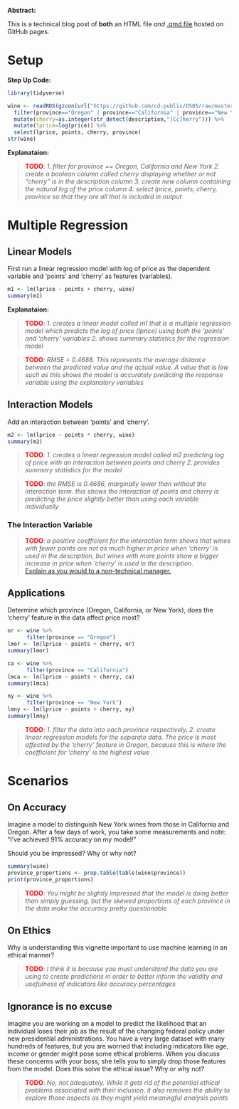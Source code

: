 **Abstract:**

This is a technical blog post of **both** an HTML file *and* [.qmd file](src/wine_of_pnw.qmd) hosted on GitHub pages.

# Setup

**Step Up Code:**
```r
library(tidyverse) 

wine <- readRDS(gzcon(url("https://github.com/cd-public/D505/raw/master/dat/wine.rds"))) %>%
  filter(province=="Oregon" | province=="California" | province=="New York") %>% 
  mutate(cherry=as.integer(str_detect(description,"[Cc]herry"))) %>% 
  mutate(lprice=log(price)) %>% 
  select(lprice, points, cherry, province)
str(wine)
```

**Explanataion:**

> <span style="color:red;font-weight:bold">TODO</span>: *1. filter for province == Oregon, California and New York
2. create a boolean column called cherry displaying whether or not "cherry" is in the description column
3. create new column containing the natural log of the price column
4. select lprice, points, cherry, province so that they are all that is included in output*

# Multiple Regression

## Linear Models

First run a linear regression model with log of price as the dependent variable and 'points' and 'cherry' as features (variables).

```r
m1 <- lm(lprice ~ points + cherry, wine)
summary(m1)
```

**Explanataion:**

> <span style="color:red;font-weight:bold">TODO</span>: *1. creates a linear model called m1 that is a multiple regression model which predicts the log of price (lprice) using both the 'points' and 'cherry' variables 2. shows summary statistics for the regression model*

> <span style="color:red;font-weight:bold">TODO</span>: *RMSE = 0.4688. This represents the average distance between the predicted value and the actual value. A value that is low such as this shows the model is accurately predicting the response variable using the explanatory variables*

## Interaction Models

Add an interaction between 'points' and 'cherry'. 

```r
m2 <- lm(lprice ~ points * cherry, wine)
summary(m2)
```

> <span style="color:red;font-weight:bold">TODO</span>: *1. creates a linear regression model called m2 predicting log of price with an interaction between points and cherry 2. provides summary statistics for the model*

> <span style="color:red;font-weight:bold">TODO</span>: *the RMSE is 0.4686, marginally lower than without the interaction term. this shows the interaction of points and cherry is predicting the price slightly better than using each variable individually*

### The Interaction Variable

> <span style="color:red;font-weight:bold">TODO</span>: *a positive coefficient for the interaction term shows that wines with fewer points are not as much higher in price when 'cherry' is used in the description, but wines with more points show a bigger increase in price when 'cherry' is used in the description.* <br>[Explain as you would to a non-technical manager.](https://youtube.com/clip/UgkxY7ohjoimIef6zpPLjgQHqJcJHeZptuVm?feature=shared)

## Applications

Determine which province (Oregon, California, or New York), does the 'cherry' feature in the data affect price most?

```r
or <- wine %>%
      filter(province == "Oregon")
lmor <- lm(lprice ~ points + cherry, or)
summary(lmor)

ca <- wine %>%
      filter(province == "California")
lmca <- lm(lprice ~ points + cherry, ca)
summary(lmca)

ny <- wine %>%
      filter(province == "New York")
lmny <- lm(lprice ~ points + cherry, ny)
summary(lmny)
```

> <span style="color:red;font-weight:bold">TODO</span>: *1. filter the data into each province respectively. 2. create linear regression models for the separate data. The price is most affected by the 'cherry' feature in Oregon, because this is where the coefficient for 'cherry' is the highest value .*

# Scenarios

## On Accuracy

Imagine a model to distinguish New York wines from those in California and Oregon. After a few days of work, you take some measurements and note: "I've achieved 91% accuracy on my model!" 

Should you be impressed? Why or why not?

```r
summary(wine)
province_proportions <- prop.table(table(wine$province))
print(province_proportions)
```

> <span style="color:red;font-weight:bold">TODO</span>: *You might be slightly impressed that the model is doing better than simply guessing, but the skewed proportions of each province in the data make the accuracy pretty questionable*

## On Ethics

Why is understanding this vignette important to use machine learning in an ethical manner?

> <span style="color:red;font-weight:bold">TODO</span>: *I think it is because you must understand the data you are using to create predictions in order to better inform the validity and usefulness of indicators like accuracy percentages*

## Ignorance is no excuse
Imagine you are working on a model to predict the likelihood that an individual loses their job as the result of the changing federal policy under new presidential administrations. You have a very large dataset with many hundreds of features, but you are worried that including indicators like age, income or gender might pose some ethical problems. When you discuss these concerns with your boss, she tells you to simply drop those features from the model. Does this solve the ethical issue? Why or why not?

> <span style="color:red;font-weight:bold">TODO</span>: *No, not adequately. While it gets rid of the potential ethical problems associated with their inclusion, it also removes the ability to explore those aspects as they might yield meaningful analysis points*
